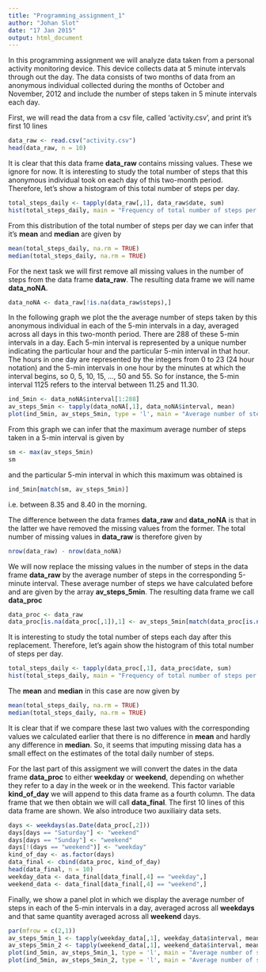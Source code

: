 ```yaml
---
title: "Programming_assignment_1"
author: "Johan Slot"
date: "17 Jan 2015"
output: html_document
---
```

  
In this programming assignment we will analyze data taken from a personal activity monitoring device. This device collects data at 5 minute intervals through out the day. The data consists of two months of data from an anonymous individual collected during the months of October and November, 2012 and include the number of steps taken in 5 minute intervals each day.

First, we will read the data from a csv file, called 'activity.csv', and print it's first 10 lines

```r
data_raw <- read.csv("activity.csv")
head(data_raw, n = 10)
```

It is clear that this data frame **data_raw** contains missing values. These we ignore for now. It is interesting to study the total number of steps that this anonymous individual took on each day of this two-month period. Therefore, let's show a histogram of this total number of steps per day.

```r
total_steps_daily <- tapply(data_raw[,1], data_raw$date, sum)
hist(total_steps_daily, main = "Frequency of total number of steps per day", xlab = "number of daily steps")
```

From this distribution of the total number of steps per day we can infer that it's **mean** and **median** are given by

```r
mean(total_steps_daily, na.rm = TRUE)
median(total_steps_daily, na.rm = TRUE)
```

For the next task we will first remove all missing values in the number of steps from the data frame **data_raw**. The resulting data frame we will name **data_noNA**. 

```r
data_noNA <- data_raw[!is.na(data_raw$steps),]
```

In the following graph we plot the the average number of steps taken by this anonymous individual in each of the 5-min intervals in a day, averaged across all days in this two-month period. There are 288 of these 5-min intervals in a day. Each 5-min interval is represented by a unique number indicating the particular hour and the particular 5-min interval in that hour. The hours in one day are represented by the integers from 0 to 23 (24 hour notation) and the 5-min intervals in one hour by the minutes at which the interval begins, so 0, 5, 10, 15, ..., 50 and 55. So for instance, the 5-min interval 1125 refers to the interval between 11.25 and 11.30.

```r
ind_5min <- data_noNA$interval[1:288]
av_steps_5min <- tapply(data_noNA[,1], data_noNA$interval, mean)
plot(ind_5min, av_steps_5min, type = 'l', main = "Average number of steps in each 5-min interval in a day", xlab = "5-min interval", ylab = "average number of steps")
```

From this graph we can infer that the maximum average number of steps taken in a 5-min interval is given by

```r
sm <- max(av_steps_5min)
sm
```

and the particular 5-min interval in which this maximum was obtained is 

```r
ind_5min[match(sm, av_steps_5min)]
```

i.e. between 8.35 and 8.40 in the morning.  

The difference between the data frames **data_raw** and **data_noNA** is that in the latter we have removed the missing values from the former. The total number of missing values in **data_raw** is therefore given by

```r
nrow(data_raw) - nrow(data_noNA)
```

We will now replace the missing values in the number of steps in the data frame **data_raw** by the average number of steps in the corresponding 5-minute interval. These average number of steps we have calculated before and are given by the array **av_steps_5min**. The resulting data frame we call **data_proc**

```r
data_proc <- data_raw
data_proc[is.na(data_proc[,1]),1] <- av_steps_5min[match(data_proc[is.na(data_proc[,1]),3], ind_5min)]
```

It is interesting to study the total number of steps each day after this replacement. Therefore, let's again show the histogram of this total number of steps per day.

```r
total_steps_daily <- tapply(data_proc[,1], data_proc$date, sum)
hist(total_steps_daily, main = "Frequency of total number of steps per day after replacement", xlab = "number of daily steps")
```

The **mean** and **median** in this case are now given by

```r
mean(total_steps_daily, na.rm = TRUE)
median(total_steps_daily, na.rm = TRUE)
```

It is clear that if we compare these last two values with the corresponding values we calculated earlier that there is no difference in **mean** and hardly any difference in **median**. So, it seems that imputing missing data has a small effect on the estimates of the total daily number of steps.

For the last part of this assigment we will convert the dates in the data frame **data_proc** to either **weekday** or **weekend**, depending on whether they refer to a day in the week or in the weekend. This factor variable **kind_of_day** we will append to this data frame as a fourth column. The data frame that we then obtain we will call **data_final**. The first 10 lines of this data frame are shown. We also introduce two auxiliairy data sets.

```r
days <- weekdays(as.Date(data_proc[,2]))
days[days == "Saturday"] <- "weekend"
days[days == "Sunday"] <- "weekend"
days[!(days == "weekend")] <- "weekday"
kind_of_day <- as.factor(days)
data_final <- cbind(data_proc, kind_of_day)
head(data_final, n = 10)
weekday_data <- data_final[data_final[,4] == "weekday",]
weekend_data <- data_final[data_final[,4] == "weekend",]
```

Finally, we show a panel plot in which we display the average number of steps in each of the 5-min intervals in a day, averaged across all **weekdays** and that same quantity averaged across all **weekend** days.

```r
par(mfrow = c(2,1))
av_steps_5min_1 <- tapply(weekday_data[,1], weekday_data$interval, mean)
av_steps_5min_2 <- tapply(weekend_data[,1], weekend_data$interval, mean)
plot(ind_5min, av_steps_5min_1, type = 'l', main = "Average number of steps in each 5-min interval in a weekday", xlab = "5-min interval", ylab = "average number of steps")
plot(ind_5min, av_steps_5min_2, type = 'l', main = "Average number of steps in each 5-min interval in a weekend day", xlab = "5-min interval", ylab = "average number of steps")
```

